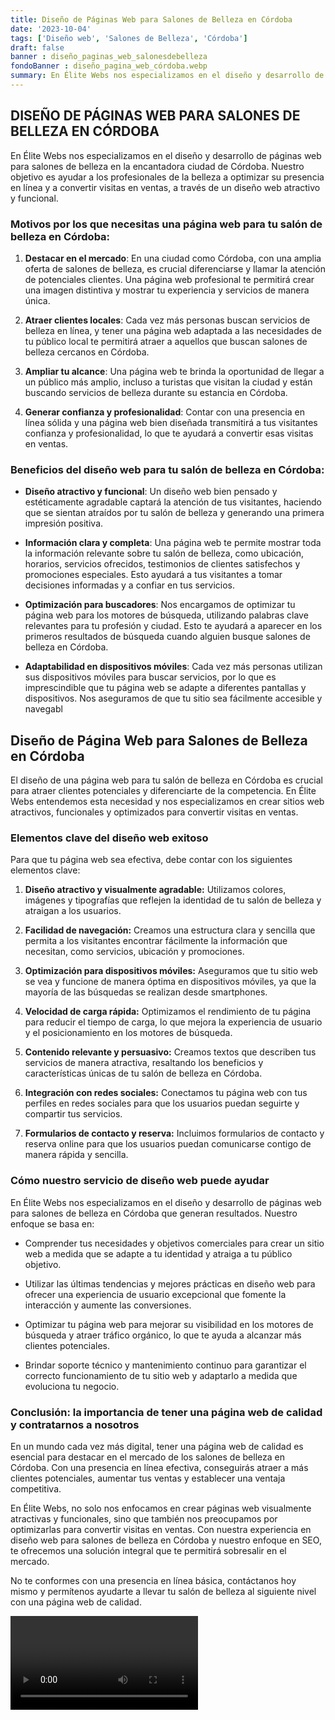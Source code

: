 ```yaml
---
title: Diseño de Páginas Web para Salones de Belleza en Córdoba
date: '2023-10-04'
tags: ['Diseño web', 'Salones de Belleza', 'Córdoba']
draft: false
banner : diseño_paginas_web_salonesdebelleza
fondoBanner : diseño_pagina_web_córdoba.webp
summary: En Élite Webs nos especializamos en el diseño y desarrollo de páginas web para salones de belleza en la encantadora ciudad de Córdoba. Nuestro objetivo es ayudar a los profesionales de la belleza a optimizar su presencia en línea y a convertir visitas en ventas, a través de un diseño web atractivo y funcional.
---
```


## DISEÑO DE PÁGINAS WEB PARA SALONES DE BELLEZA EN CÓRDOBA

En Élite Webs nos especializamos en el diseño y desarrollo de páginas web para salones de belleza en la encantadora ciudad de Córdoba. Nuestro objetivo es ayudar a los profesionales de la belleza a optimizar su presencia en línea y a convertir visitas en ventas, a través de un diseño web atractivo y funcional.

### Motivos por los que necesitas una página web para tu salón de belleza en Córdoba:

1. **Destacar en el mercado**: En una ciudad como Córdoba, con una amplia oferta de salones de belleza, es crucial diferenciarse y llamar la atención de potenciales clientes. Una página web profesional te permitirá crear una imagen distintiva y mostrar tu experiencia y servicios de manera única.

2. **Atraer clientes locales**: Cada vez más personas buscan servicios de belleza en línea, y tener una página web adaptada a las necesidades de tu público local te permitirá atraer a aquellos que buscan salones de belleza cercanos en Córdoba.

3. **Ampliar tu alcance**: Una página web te brinda la oportunidad de llegar a un público más amplio, incluso a turistas que visitan la ciudad y están buscando servicios de belleza durante su estancia en Córdoba. 

4. **Generar confianza y profesionalidad**: Contar con una presencia en línea sólida y una página web bien diseñada transmitirá a tus visitantes confianza y profesionalidad, lo que te ayudará a convertir esas visitas en ventas.

### Beneficios del diseño web para tu salón de belleza en Córdoba:

- **Diseño atractivo y funcional**: Un diseño web bien pensado y estéticamente agradable captará la atención de tus visitantes, haciendo que se sientan atraídos por tu salón de belleza y generando una primera impresión positiva.

- **Información clara y completa**: Una página web te permite mostrar toda la información relevante sobre tu salón de belleza, como ubicación, horarios, servicios ofrecidos, testimonios de clientes satisfechos y promociones especiales. Esto ayudará a tus visitantes a tomar decisiones informadas y a confiar en tus servicios.

- **Optimización para buscadores**: Nos encargamos de optimizar tu página web para los motores de búsqueda, utilizando palabras clave relevantes para tu profesión y ciudad. Esto te ayudará a aparecer en los primeros resultados de búsqueda cuando alguien busque salones de belleza en Córdoba.

- **Adaptabilidad en dispositivos móviles**: Cada vez más personas utilizan sus dispositivos móviles para buscar servicios, por lo que es imprescindible que tu página web se adapte a diferentes pantallas y dispositivos. Nos aseguramos de que tu sitio sea fácilmente accesible y navegabl

<GifSeo />

<Cta />

## Diseño de Página Web para Salones de Belleza en Córdoba

El diseño de una página web para tu salón de belleza en Córdoba es crucial para atraer clientes potenciales y diferenciarte de la competencia. En Élite Webs entendemos esta necesidad y nos especializamos en crear sitios web atractivos, funcionales y optimizados para convertir visitas en ventas.

### Elementos clave del diseño web exitoso

Para que tu página web sea efectiva, debe contar con los siguientes elementos clave:

1. **Diseño atractivo y visualmente agradable:** Utilizamos colores, imágenes y tipografías que reflejen la identidad de tu salón de belleza y atraigan a los usuarios.

2. **Facilidad de navegación:** Creamos una estructura clara y sencilla que permita a los visitantes encontrar fácilmente la información que necesitan, como servicios, ubicación y promociones.

3. **Optimización para dispositivos móviles:** Aseguramos que tu sitio web se vea y funcione de manera óptima en dispositivos móviles, ya que la mayoría de las búsquedas se realizan desde smartphones.

4. **Velocidad de carga rápida:** Optimizamos el rendimiento de tu página para reducir el tiempo de carga, lo que mejora la experiencia de usuario y el posicionamiento en los motores de búsqueda.

5. **Contenido relevante y persuasivo:** Creamos textos que describen tus servicios de manera atractiva, resaltando los beneficios y características únicas de tu salón de belleza en Córdoba.

6. **Integración con redes sociales:** Conectamos tu página web con tus perfiles en redes sociales para que los usuarios puedan seguirte y compartir tus servicios.

7. **Formularios de contacto y reserva:** Incluimos formularios de contacto y reserva online para que los usuarios puedan comunicarse contigo de manera rápida y sencilla.

### Cómo nuestro servicio de diseño web puede ayudar

En Élite Webs nos especializamos en el diseño y desarrollo de páginas web para salones de belleza en Córdoba que generan resultados. Nuestro enfoque se basa en:

- Comprender tus necesidades y objetivos comerciales para crear un sitio web a medida que se adapte a tu identidad y atraiga a tu público objetivo.

- Utilizar las últimas tendencias y mejores prácticas en diseño web para ofrecer una experiencia de usuario excepcional que fomente la interacción y aumente las conversiones.

- Optimizar tu página web para mejorar su visibilidad en los motores de búsqueda y atraer tráfico orgánico, lo que te ayuda a alcanzar más clientes potenciales.

- Brindar soporte técnico y mantenimiento continuo para garantizar el correcto funcionamiento de tu sitio web y adaptarlo a medida que evoluciona tu negocio.

### Conclusión: la importancia de tener una página web de calidad y contratarnos a nosotros

En un mundo cada vez más digital, tener una página web de calidad es esencial para destacar en el mercado de los salones de belleza en Córdoba. Con una presencia en línea efectiva, conseguirás atraer a más clientes potenciales, aumentar tus ventas y establecer una ventaja competitiva.

En Élite Webs, no solo nos enfocamos en crear páginas web visualmente atractivas y funcionales, sino que también nos preocupamos por optimizarlas para convertir visitas en ventas. Con nuestra experiencia en diseño web para salones de belleza en Córdoba y nuestro enfoque en SEO, te ofrecemos una solución integral que te permitirá sobresalir en el mercado.

No te conformes con una presencia en línea básica, contáctanos hoy mismo y permítenos ayudarte a llevar tu salón de belleza al siguiente nivel con una página web de calidad.

<Video />

<CtaBot job='Salones de Belleza' city='Córdoba'/>

<Gmaps query='Córdoba+españa+maps' />